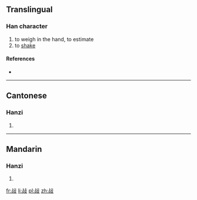 ==Translingual==

===Han character===
{{Han char|rn=66|rad=攴|as=05|sn=9|four=2164<sub>7</sub>|canj=卜口卜水 (YRYE)}}

# to weigh in the hand, to estimate
# to [[shake]]

====References====
* {{Han ref|kx=0469.190|dkj=13155|dj=0819.070|hdz=21452.050|uh=6541|ud=25921|bh=CEE7|bd=52967}}

----

==Cantonese==

===Hanzi===
{{yue-hanzi|jyut=|y=dim1}}

# {{defn|lang=yue|sort=攴05}}

----

==Mandarin==

===Hanzi===
{{cmn-hanzi|pin=[[diān]] ([[dian1]])|wg=tien<sup>1</sup>}}

# {{defn|lang=cmn|sort=攴05}}

[[fr:敁]]
[[li:敁]]
[[pl:敁]]
[[zh:敁]]